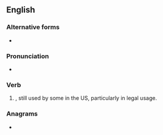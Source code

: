 ==English==

===Alternative forms===
* {{l|en|pled}} {{sense|North America and Scottish English}}

===Pronunciation===
* {{IPA|en|/ˈplidəd/}}

===Verb===
{{head|en|verb form}}

# {{lb|en|British|excepting Scotland}}, still used by some in the US, particularly in legal usage. {{en-past of|plead}}

===Anagrams===
* {{anagrams|en|a=addeelp|pedaled}}